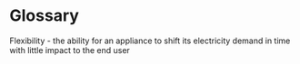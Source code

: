 # Glossary {#glossary}

Flexibility - the ability for an appliance to shift its electricity demand in time with little impact to the end user